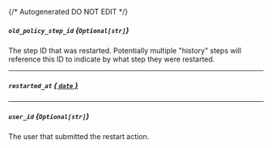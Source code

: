 {/* Autogenerated DO NOT EDIT  */}
##### `old_policy_step_id` *{`Optional[str]`}*
The step ID that was restarted. Potentially multiple "history" steps will reference this ID to indicate by what step they were restarted.

---
##### `restarted_at` [*{ `date` }*](https://docs.python.org/3/library/datetime.html#date-objects)

---
##### `user_id` *{`Optional[str]`}*
The user that submitted the restart action.


